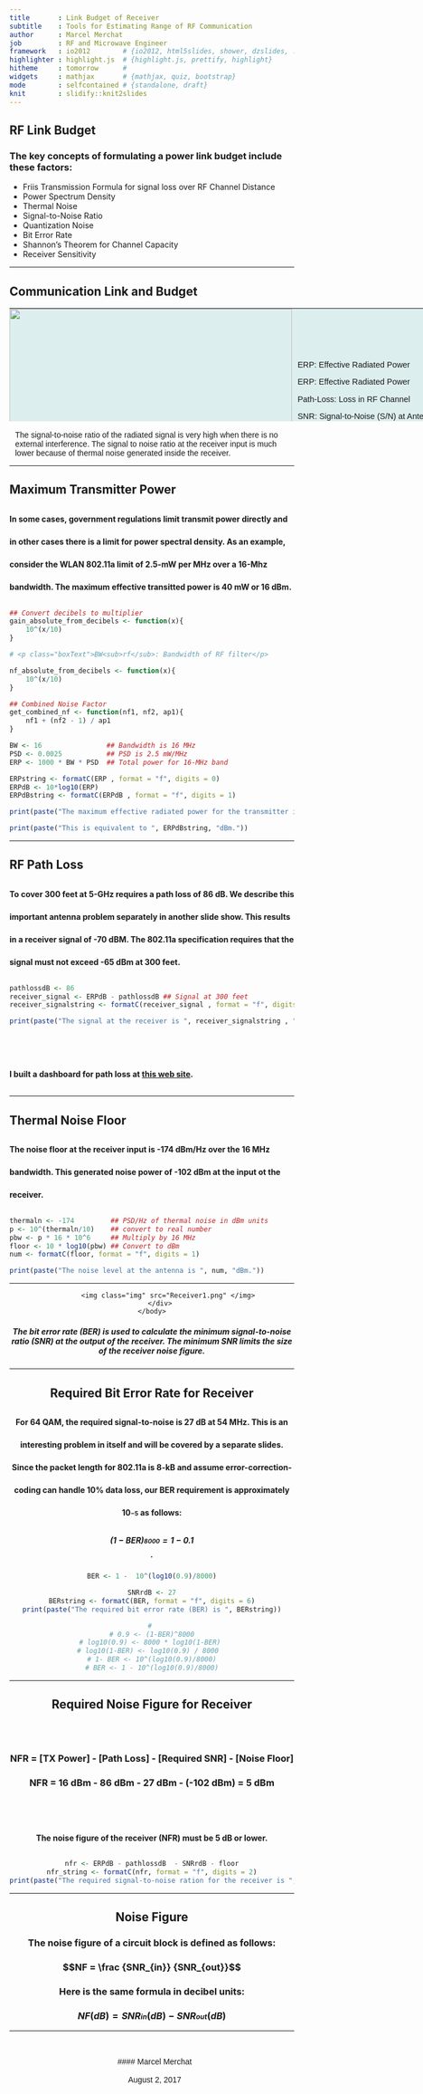 ```yaml
---
title       : Link Budget of Receiver
subtitle    : Tools for Estimating Range of RF Communication
author      : Marcel Merchat
job         : RF and Microwave Engineer
framework   : io2012        # {io2012, html5slides, shower, dzslides, ...}
highlighter : highlight.js  # {highlight.js, prettify, highlight}
hitheme     : tomorrow      #
widgets     : mathjax       # {mathjax, quiz, bootstrap}
mode        : selfcontained # {standalone, draft}
knit        : slidify::knit2slides
---
```


## RF Link Budget

### The key concepts of formulating a power link budget include these factors:

- Friis Transmission Formula for signal loss over RF Channel Distance
- Power Spectrum Density
- Thermal Noise
- Signal-to-Noise Ratio
- Quantization Noise
- Bit Error Rate
- Shannon's Theorem for Channel Capacity
- Receiver Sensitivity

---

## Communication Link and Budget

<html>
<head>
</head>
<body>
    <table width="900px">
        <td><img src="Link_Budget1.png" width="500" height="360" style="display: block" /img></td>
        <td>
            <br style="margin-bottom:24px;"/>
            <p class="boxText">ERP<sub></sub>:   Effective Radiated Power</p>
            <p class="boxText">ERP<sub></sub>:   Effective Radiated Power</p>
            <p class="boxText">Path-Loss<sub></sub>:  Loss in RF Channel</p>
            <p class="boxText">SNR<sub></sub>: Signal-to-Noise (S/N) at Antenna</p>
            <p class="boxText">N<sub></sub>: Noise Floor at Antenna</p>
            <p class="boxText"> NF<sub></sub>: Receiver noise figure</p>
            <p class="boxText"> SNR<sub>o</sub>: S/N at receiver output </p>
        </td>
    </table>
</body>
</html>

The signal-to-noise ratio of the radiated signal is very high when there is no external interference. The signal to noise ratio at the receiver input is much lower because of thermal noise generated inside the receiver.

---

## Maximum Transmitter Power

#### In some cases, government regulations limit transmit power directly and in other cases there is a limit for power spectral density. As an example, consider the WLAN 802.11a limit of 2.5-mW per MHz over a 16-Mhz bandwidth. The maximum effective transitted power is 40 mW or 16 dBm.  


```r
## Convert decibels to multiplier
gain_absolute_from_decibels <- function(x){
    10^(x/10)
}

# <p class="boxText">BW<sub>rf</sub>: Bandwidth of RF filter</p>

nf_absolute_from_decibels <- function(x){
    10^(x/10)
}

## Combined Noise Factor
get_combined_nf <- function(nf1, nf2, ap1){
    nf1 + (nf2 - 1) / ap1
}

```

```r

BW <- 16                ## Bandwidth is 16 MHz
PSD <- 0.0025           ## PSD is 2.5 mW/MHz
ERP <- 1000 * BW * PSD  ## Total power for 16-MHz band

```


```r

ERPstring <- formatC(ERP , format = "f", digits = 0)
ERPdB <- 10*log10(ERP)
ERPdBstring <- formatC(ERPdB , format = "f", digits = 1)

print(paste("The maximum effective radiated power for the transmitter is ", ERPstring, "mW."))

print(paste("This is equivalent to ", ERPdBstring, "dBm."))

```

---

## RF Path Loss

#### To cover 300 feet at 5-GHz requires a path loss of 86 dB. We describe this important antenna problem separately in another slide show. This results in a receiver signal of -70 dBM. The 802.11a specification requires that the signal must not exceed -65 dBm at 300 feet.

```r

pathlossdB <- 86
receiver_signal <- ERPdB - pathlossdB ## Signal at 300 feet
receiver_signalstring <- formatC(receiver_signal , format = "f", digits = 1)

```

```r

print(paste("The signal at the receiver is ", receiver_signalstring , "dBm."))


```

<br><br>

#### I built a dashboard for path loss at <a href= https://marceljmerchatshinypubs.shinyapps.io/radioRange/> this web site</a>.

---

## Thermal Noise Floor

#### The noise floor at the receiver input is -174 dBm/Hz over the 16 MHz bandwidth. This generated noise power of -102 dBm at the input ot the receiver. 

```r

thermaln <- -174         ## PSD/Hz of thermal noise in dBm units 
p <- 10^(thermaln/10)    ## convert to real number
pbw <- p * 16 * 10^6     ## Multiply by 16 MHz
floor <- 10 * log10(pbw) ## Convert to dBm
num <- formatC(floor, format = "f", digits = 1)

```


```r

print(paste("The noise level at the antenna is ", num, "dBm."))

```

---

<html>
    <head>
    </head>
    <body>
        <div class="logga" align="center">
            <img class="img" src="Receiver1.png" </img>
        </div>
    </body>
</html>

##### The bit error rate (BER) is used to calculate the minimum signal-to-noise ratio (SNR) at the output of the receiver. The minimum SNR limits the size of the receiver noise figure.

--- 

## Required Bit Error Rate for Receiver

#### For 64 QAM, the required signal-to-noise is 27 dB at 54 MHz. This is an interesting problem in itself and will be covered by a separate slides. Since the packet length for 802.11a is 8-kB and assume error-correction-coding can handle 10% data loss, our BER requirement is approximately $10^{-5}$ as follows:

##### $$(1-BER)^{8000}=1-0.1$$.

```r

BER <- 1 -  10^(log10(0.9)/8000)

```

```r

SNRrdB <- 27
BERstring <- formatC(BER, format = "f", digits = 6)
print(paste("The required bit error rate (BER) is ", BERstring))

```

```r
# 
# 0.9 <- (1-BER)^8000
# log10(0.9) <- 8000 * log10(1-BER) 
# log10(1-BER) <- log10(0.9) / 8000  
# 1- BER <- 10^(log10(0.9)/8000)
# BER <- 1 - 10^(log10(0.9)/8000)

```

---

## Required Noise Figure for Receiver

<br><br>

### NFR = [TX Power] - [Path Loss] - [Required SNR] - [Noise Floor] 

### NFR = 16 dBm - 86 dBm - 27 dBm - (-102 dBm) = 5 dBm

<br><br>

#### The noise figure of the receiver (NFR) must be 5 dB or lower.

```r

nfr <- ERPdB - pathlossdB  - SNRrdB - floor
nfr_string <- formatC(nfr, format = "f", digits = 2)
print(paste("The required signal-to-noise ration for the receiver is ", nfr_string, "dB"))

```

---

## Noise Figure

### The noise figure of a circuit block is defined as follows:

### $$NF = \frac {SNR_{in}} {SNR_{out}}$$

### Here is the same formula in decibel units:

### $$NF (dB) = SNR_{in} (dB) - SNR_{out} (dB)$$


--- 

<br></br>
#### Marcel Merchat
<br></br>
August 2, 2017

<style>
custsty {
  /*background-image:url(C:/path/mypng.png);*/ 
  background-repeat: no-repeat;
  background-position: center center;
  background-size: cover;
}

.boxText {
     font-size:0.9em;

}
    
table{
    border-collapse: collapse;
    width: 960px;
    height: 200px;
    background-color: #9999FF;
    background-image: none;
    cell-spacing: 0px;
    padding-left: 0px;
    padding-right: 0px;
    padding-top: 0px;
    padding-bottom: 0px;
    border: 0px solid #BBBBFF;
    text-font: 12px;
}
th, td {
    padding-left: 0px;
    padding-right: 0px;
    padding-top: 0px;
    padding-bottom: 0px;
    background-color: #DDEEEE;
    cell-spacing: 0px;
    border: 0px solid #FFFFFF;
    margin: 0px;
    width: 480px;
    height: 200;
}

h4 {
    LINE-HEIGHT:40px
}

p {
    padding-left:10px;
    font-family: arial, verdana, sans-serif;
    font-size:14px;
}
img {
    padding-left: 0px;
    padding-right: 0px;
    padding-top: 0px;
    padding-bottom: 0px;
    border: 0px solid #FFFFFF;
    margin: 0px;
    width: 500px;
}

.img {
    padding-left: 0px;
    padding-right: 0px;
    padding-top: 0px;
    padding-bottom: 0px;
    border: 0px solid #FFFFFF;
    margin: 0px;
    width: 750px;
    margin-left: auto;
    margin-right: auto;
}

caption{
    padding-bottom: 8px;
    font-size: 0.5em;
}
sub, sup {
 font-size: 75%;
 line-height: 0;
 position: relative;
 vertical-align: baseline;

}

.logga img {
    width: 70%;
    height: auto;
}
</style>


    